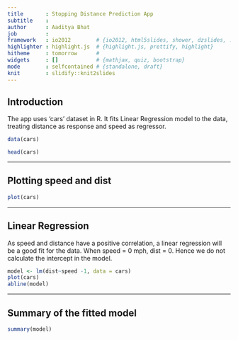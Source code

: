 ```yaml
---
title       : Stopping Distance Prediction App
subtitle    : 
author      : Aaditya Bhat
job         : 
framework   : io2012        # {io2012, html5slides, shower, dzslides, ...}
highlighter : highlight.js  # {highlight.js, prettify, highlight}
hitheme     : tomorrow      # 
widgets     : []            # {mathjax, quiz, bootstrap}
mode        : selfcontained # {standalone, draft}
knit        : slidify::knit2slides
---
```


## Introduction

The app uses 'cars' dataset in R. It fits Linear Regression model to the data, treating distance as response and speed as regressor.



```r
data(cars)
```

```r
head(cars)
```

---

## Plotting speed and dist

```r
plot(cars)
```

---

## Linear Regression 

As speed and distance have a positive correlation, a linear regression will be a good fit for the data. When speed = 0 mph, dist = 0. Hence we do not calculate the intercept in the model. 
```r
model <- lm(dist~speed -1, data = cars)
plot(cars)
abline(model)
```

---
## Summary of the fitted model

```r
summary(model)
```

